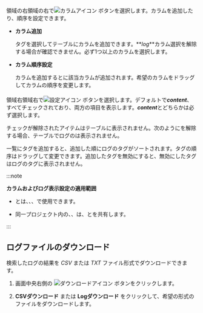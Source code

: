 #### <Cmdname sid="column_settings" className="uitext" />

<InDoc pages="log-search,aws-log-search,log-exp,aws-log-exp"><LinkImage img="number-03.png" className="ico" />領域の右</InDoc><InDoc pages="log-lt,aws-log-lt"><LinkImage img="number-02.png" className="ico" />領域の右</InDoc>で![カラムアイコン](/img/ic-column.svg) <Cmdname sid="column_settings" className="uitext" />ボタンを選択します。カラムを追加したり、順序を設定できます。

- **カラム追加**

  タグを選択してテーブルにカラムを追加できます。**_log_**カラム選択を解除する場合<Cmdname sid="ITM08349" className="uitext" />が確認できません。必ず1つ以上のカラムを選択します。 

- **カラム順序設定**

  カラムを追加すると<Cmdname sid="TTL06055" className="uitext" />に該当カラムが追加されます。希望のカラムをドラッグしてカラムの順序を変更します。

#### <Cmdname sid="ITM08349" className="uitext" />

<InDoc pages="log-search,aws-log-search,log-exp,aws-log-exp"><LinkImage img="number-03.png" className="ico" />領域右</InDoc><InDoc pages="log-lt,aws-log-lt"><LinkImage img="number-02.png" className="ico" />領域右</InDoc>で![設定アイコン](/img/ic-setting.svg) <Cmdname sid="ITM08349" className="uitext" /> ボタンを選択します。デフォルトで***content***、<Cmdname sid="tag" className="uitext" />すべてチェックされており、両方の項目を表示します。***content***と<Cmdname sid="tag" className="uitext" />どちらかは必ず選択します。

チェックが解除されたアイテムはテーブルに表示されません。次のように<Cmdname sid="tag" className="uitext" />を解除する場合、テーブルでログの<Cmdname sid="tag" className="uitext" />は表示されません。

<ImgLang img='log-table-contents-remove-tag.png' desc='ログテーブルコンテンツタグ非表示'/>

<Cmdname sid="tag_management" className="uitext" />一覧にタグを追加すると、追加した順にログのタグがソートされます。タグの順序はドラッグして変更できます。追加したタグを無効にすると、無効にしたタグはログのタグに表示されません。

:::note 

**カラムおよびログ表示設定の適用範囲**

- <Cmdname sid="column_settings" className="uitext" />と<Cmdname sid="ITM08349" className="uitext" />は、<Cmdname sid="logTail" className="uitext" />、<Cmdname sid="side_logSearch" className="uitext" />、<Cmdname sid="logExplorer" className="uitext" />で使用できます。

- 同一プロジェクト内の<Cmdname sid="side_logTail" className="uitext" />、<Cmdname sid="side_logSearch" className="uitext" />、<Cmdname sid="side_logExplorer" className="uitext" />は、<Cmdname sid="column_settings" className="uitext" />と<Cmdname sid="ITM08349" className="uitext" />を共有します。 

:::

## ログファイルのダウンロード

検索したログの結果を _CSV_ または _TXT_ ファイル形式でダウンロードできます。 

1. 画面中央右側の ![ダウンロードアイコン](/img/ico-download.svg) <Cmdname sid="download" className="uitext" /> ボタンをクリックします。

2. **CSVダウンロード** または **Logダウンロード** をクリックして、希望の形式のファイルをダウンロードします。 
